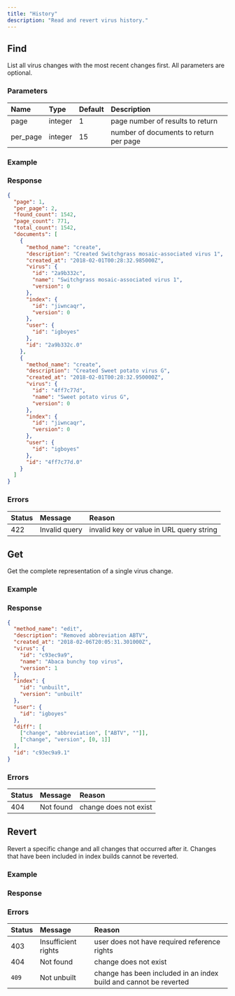 ```yaml
---
title: "History"
description: "Read and revert virus history."
---
```



## Find

List all virus changes with the most recent changes first. All parameters are optional.

<Endpoint method="GET" path="/api/history" />

### Parameters

| Name     | Type    | Default | Description                            |
| :------- | :------ | :------ | :------------------------------------- |
| page     | integer | 1       | page number of results to return       |
| per_page | integer | 15      | number of documents to return per page |

### Example

<Request method="GET" path="/api/history?page=1&per_page=2" />

### Response

<Response status="200 OK">

```json
{
  "page": 1,
  "per_page": 2,
  "found_count": 1542,
  "page_count": 771,
  "total_count": 1542,
  "documents": [
    {
      "method_name": "create",
      "description": "Created Switchgrass mosaic-associated virus 1",
      "created_at": "2018-02-01T00:28:32.985000Z",
      "virus": {
        "id": "2a9b332c",
        "name": "Switchgrass mosaic-associated virus 1",
        "version": 0
      },
      "index": {
        "id": "jiwncaqr",
        "version": 0
      },
      "user": {
        "id": "igboyes"
      },
      "id": "2a9b332c.0"
    },
    {
      "method_name": "create",
      "description": "Created Sweet potato virus G",
      "created_at": "2018-02-01T00:28:32.950000Z",
      "virus": {
        "id": "4ff7c77d",
        "name": "Sweet potato virus G",
        "version": 0
      },
      "index": {
        "id": "jiwncaqr",
        "version": 0
      },
      "user": {
        "id": "igboyes"
      },
      "id": "4ff7c77d.0"
    }
  ]
}
```

</Response>

### Errors

| Status | Message       | Reason                                   |
| :----- | :------------ | :--------------------------------------- |
| 422    | Invalid query | invalid key or value in URL query string |

## Get

Get the complete representation of a single virus change.

<Endpoint method="GET" path="/api/history/:id" />

### Example

<Request method="GET" path="/api/history/c93ec9a9.1" />

### Response

<Response status="200 OK">

```json
{
  "method_name": "edit",
  "description": "Removed abbreviation ABTV",
  "created_at": "2018-02-06T20:05:31.301000Z",
  "virus": {
    "id": "c93ec9a9",
    "name": "Abaca bunchy top virus",
    "version": 1
  },
  "index": {
    "id": "unbuilt",
    "version": "unbuilt"
  },
  "user": {
    "id": "igboyes"
  },
  "diff": [
    ["change", "abbreviation", ["ABTV", ""]],
    ["change", "version", [0, 1]]
  ],
  "id": "c93ec9a9.1"
}
```

</Response>

### Errors

| Status | Message   | Reason                |
| :----- | :-------- | :-------------------- |
| 404    | Not found | change does not exist |

## Revert

<Permission name="modify_otu" resource="reference" />

Revert a specific change and all changes that occurred after it. Changes that have been included in index builds cannot be reverted.

<Endpoint method="DELETE" path="/api/history/:id" />

### Example

<Request method="DELETE" path="/api/history/c93ec9a9.1" />

### Response

<Response status="204 No Content" />

### Errors

| Status | Message             | Reason                                                            |
| :----- | :------------------ | :---------------------------------------------------------------- |
| 403    | Insufficient rights | user does not have required reference rights                      |
| 404    | Not found           | change does not exist                                             |
| `409`  | Not unbuilt         | change has been included in an index build and cannot be reverted |
